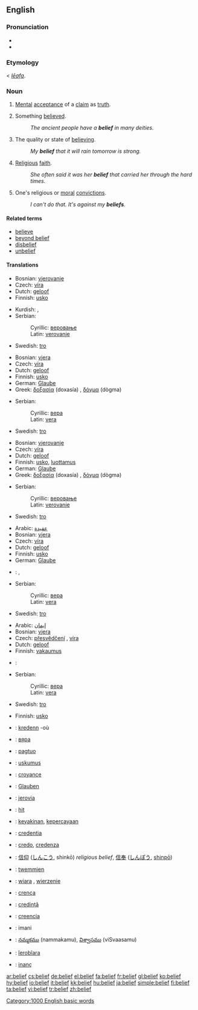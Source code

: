 ==English==

===Pronunciation===
*{{IPA|bɪˈliːf}}
*{{audio|en-us-belief.ogg|Audio (US)}}

===Etymology===
{{ME.}} < {{OE.}} ''[[lēafa]]''.

===Noun===
{{en-noun}}

# [[mental|Mental]] [[acceptance]] of a [[claim]] as [[truth]].
# {{countable}} Something [[believe]]d.
#: ''The ancient people have a '''belief''' in many deities.''
# {{uncountable}} The quality or state of [[believe|believing]].
#: ''My '''belief''' that it will rain tomorrow is strong.''
# {{uncountable}} [[religious|Religious]] [[faith]].
#: ''She often said it was her '''belief''' that carried her through the hard times.''
# {{italbrac|in plural}} One's religious or [[moral]] [[convictions]].
#: ''I can't do that.  It's against my '''beliefs'''.''

====Related terms====
*[[believe]]
*[[beyond belief]]
*[[disbelief]]
*[[unbelief]]

====Translations====
{{trans-top|mental acceptance of a claim as truth}}
*Bosnian: [[vjerovanje]] {{n}}
*Czech: [[víra]] {{f}}
*Dutch: [[geloof]] {{n}}
*Finnish: [[usko]]
{{trans-mid}}
*Kurdish: {{KUchar|[[باوه‌ر]]}}, {{KUchar|[[بروا]]}}
*Serbian:
*:Cyrillic: [[веровање]] {{n}}
*:Latin: [[verovanje]] {{n}}
*Swedish: [[tro]] {{c}}
{{trans-bottom}}

{{trans-top|something believed}}
*Bosnian: [[vjera]] {{f}}
*Czech: [[víra]] {{f}}
*Dutch: [[geloof]] {{f}}
*Finnish: [[usko]]
*German: [[Glaube]] {{m}}
*Greek: [[δοξασία]] (doxasía) {{f}}, [[δόγμα]] (dògma) {{n}}
{{trans-mid}}
*Serbian:
*:Cyrillic: [[вера]] {{f}}
*:Latin: [[vera]] {{f}}
*Swedish: [[tro]] {{c}}
{{trans-bottom}}

{{trans-top|the quality or state of believing}}
*Bosnian: [[vjerovanje]] {{n}}
*Czech: [[víra]] {{f}}
*Dutch: [[geloof]] {{f}}
*Finnish: [[usko]], [[luottamus]]
*German: [[Glaube]] {{m}}
*Greek: [[δοξασία]] (doxasía) {{f}}, [[δόγμα]] (dògma) {{n}}
{{trans-mid}}
*Serbian:
*:Cyrillic: [[веровање]] {{n}}
*:Latin: [[verovanje]] {{n}}
*Swedish: [[tro]] {{c}}
{{trans-bottom}}

{{trans-top|religious faith}}
*Arabic: [[عقيدة]]
*Bosnian: [[vjera]] {{f}}
*Czech: [[víra]] {{f}}
*Dutch: [[geloof]] {{f}}
*Finnish: [[usko]]
*German: [[Glaube]] {{m}}
{{trans-mid}}
*{{ku}}: {{KUchar|[[بڕوا]]}}, {{KUchar|[[باوه‌ر]]}}
*Serbian:
*:Cyrillic: [[вера]] {{f}}
*:Latin: [[vera]] {{f}}
*Swedish: [[tro]] {{c}}
{{trans-bottom}}

{{trans-top|religious or moral convictions}}
*Arabic: [[إیمان]]
*Bosnian: [[vjera]] {{f}}
*Czech: [[přesvědčení]] {{n}}, [[víra]] {{f}}
*Dutch: [[geloof]] {{f}} 
*Finnish: [[vakaumus]]
{{trans-mid}}
*{{ku}}: {{KUchar|[[بڕوا]]}}{{KUchar|[[باوه‌ر]]}}
*Serbian:
*:Cyrillic: [[вера]] {{f}}
*:Latin: [[vera]] {{f}}
*Swedish: [[tro]] {{c}}
{{trans-bottom}}

{{trans-top|a wishing of case or circumstance to be true}}
*Finnish: [[usko]]
{{trans-mid}}
{{trans-bottom}}

{{checktrans}}
{{top}}
*{{ttbc|Breton}}: [[kredenn]] {{f}} -où
*{{ttbc|Bulgarian}}: [[вяра]] {{f}}
*{{ttbc|Cebuano}}: [[pagtuo]]
*{{ttbc|Estonian}}: [[uskumus]]
*{{ttbc|French}}: [[croyance]] {{f}}
*{{ttbc|German}}: [[Glauben]] {{m}}
*{{ttbc|Guaraní}}: [[jerovia]]
*{{ttbc|Hungarian}}: [[hit]]
*{{ttbc|Indonesian}}: [[yakin|keyakinan]], [[percaya|kepercayaan]]
*{{ttbc|Interlingua}}: [[credentia]]
{{mid}}
*{{ttbc|Italian}}: [[credo]], [[credenza]]
*{{ttbc|Japanese}}: [[信仰]] ([[しんこう]], shinkō) ''religious belief'', [[信奉]] ([[しんぽう]], [[shinpō]])
*{{ttbc|Maltese}}: [[twemmien]]
*{{ttbc|Polish}}: [[wiara]] {{f}}, [[wierzenie]] {{n}}
*{{ttbc|Portuguese}}: [[crença]] {{f}}
*{{ttbc|Romanian}}: [[credinţă]] {{f}}
*{{ttbc|Spanish}}: [[creencia]]
*{{ttbc|Swahili}}: imani
*{{ttbc|Telugu}}: [[నమ్మకము]] (nammakamu), [[విశ్వాసము]] (viSvaasamu)
*{{ttbc|Tupinambá}}: [[îerobîara]]
*{{ttbc|Turkish}}: [[inanç]]
{{bottom}}

[[Category:1000 English basic words]]

[[ar:belief]]
[[cs:belief]]
[[de:belief]]
[[el:belief]]
[[fa:belief]]
[[fr:belief]]
[[gl:belief]]
[[ko:belief]]
[[hy:belief]]
[[io:belief]]
[[it:belief]]
[[kk:belief]]
[[hu:belief]]
[[ja:belief]]
[[simple:belief]]
[[fi:belief]]
[[ta:belief]]
[[vi:belief]]
[[tr:belief]]
[[zh:belief]]